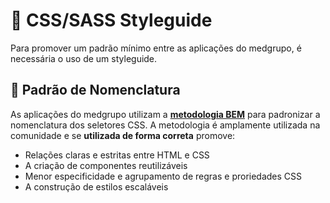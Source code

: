 
<Meta title="General/Styleguide" />

# 🦮 CSS/SASS Styleguide

Para promover um padrão mínimo entre as aplicações do medgrupo, é necessária o uso de um styleguide.

## 📍 Padrão de Nomenclatura

As aplicações do medgrupo utilizam a **[metodologia BEM](http://desenv.ordomederi.com/templarios/?path=/story/conhecimento-metodologia-bem--page)** para padronizar a nomenclatura
dos seletores CSS. A metodologia é amplamente utilizada na comunidade e se **utilizada de forma correta** promove:

- Relações claras e estritas entre HTML e CSS
- A criação de componentes reutilizáveis
- Menor especificidade e agrupamento de regras e proriedades CSS
- A construção de estilos escaláveis

